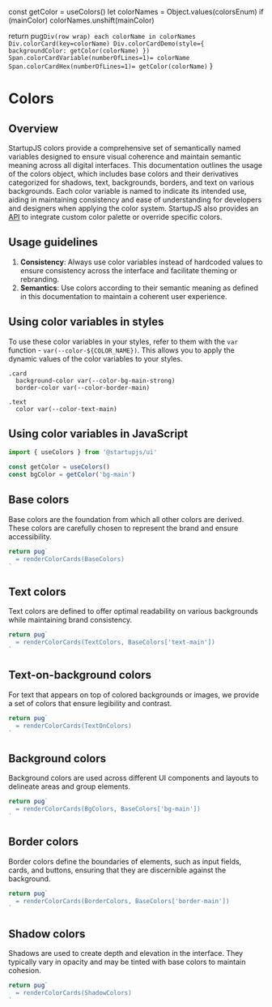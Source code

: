 
  const getColor = useColors()
  let colorNames = Object.values(colorsEnum)
  if (mainColor) colorNames.unshift(mainColor)

  return pug`
    Div(row wrap)
      each colorName in colorNames
        Div.colorCard(key=colorName)
          Div.colorCardDemo(style={ backgroundColor: getColor(colorName) })
          Span.colorCardVariable(numberOfLines=1)= colorName
          Span.colorCardHex(numberOfLines=1)= getColor(colorName)
  `
}

# Colors

## Overview

StartupJS colors provide a comprehensive set of semantically named variables designed to ensure visual coherence and maintain semantic meaning across all digital interfaces. This documentation outlines the usage of the colors object, which includes base colors and their derivatives categorized for shadows, text, backgrounds, borders, and text on various backgrounds. Each color variable is named to indicate its intended use, aiding in maintaining consistency and ease of understanding for developers and designers when applying the color system. StartupJS also provides an [API](./colorCustomization) to integrate custom color palette or override specific colors.

## Usage guidelines

1. **Consistency**: Always use color variables instead of hardcoded values to ensure consistency across the interface and facilitate theming or rebranding.
2. **Semantics**: Use colors according to their semantic meaning as defined in this documentation to maintain a coherent user experience.

## Using color variables in styles

To use these color variables in your styles, refer to them with the `var` function - `var(--color-${COLOR_NAME})`. This allows you to apply the dynamic values of the color variables to your styles.

```styl
.card
  background-color var(--color-bg-main-strong)
  border-color var(--color-border-main)

.text
  color var(--color-text-main)
```
## Using color variables in JavaScript

```js
import { useColors } from '@startupjs/ui'

const getColor = useColors()
const bgColor = getColor('bg-main')
```

## Base colors

Base colors are the foundation from which all other colors are derived. These colors are carefully chosen to represent the brand and ensure accessibility.

```jsx pure-example noscroll
return pug`
  = renderColorCards(BaseColors)
`
```

## Text colors

Text colors are defined to offer optimal readability on various backgrounds while maintaining brand consistency.

```jsx pure-example noscroll
return pug`
  = renderColorCards(TextColors, BaseColors['text-main'])
`
```

## Text-on-background colors

For text that appears on top of colored backgrounds or images, we provide a set of colors that ensure legibility and contrast.

```jsx pure-example noscroll
return pug`
  = renderColorCards(TextOnColors)
`
```

## Background colors

Background colors are used across different UI components and layouts to delineate areas and group elements.

```jsx pure-example noscroll
return pug`
  = renderColorCards(BgColors, BaseColors['bg-main'])
`
```

## Border colors

Border colors define the boundaries of elements, such as input fields, cards, and buttons, ensuring that they are discernible against the background.

```jsx pure-example noscroll
return pug`
  = renderColorCards(BorderColors, BaseColors['border-main'])
`
```

## Shadow colors

Shadows are used to create depth and elevation in the interface. They typically vary in opacity and may be tinted with base colors to maintain cohesion.

```jsx pure-example noscroll
return pug`
  = renderColorCards(ShadowColors)
`
```
